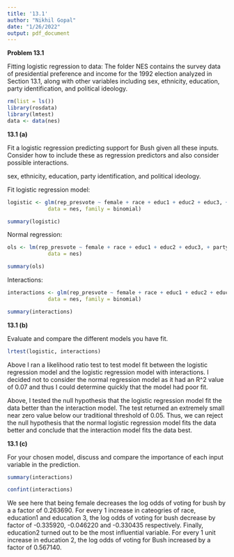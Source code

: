 ```yaml
---
title: '13.1'
author: "Nikhil Gopal"
date: "1/26/2022"
output: pdf_document
---
```

**Problem 13.1** 

Fitting logistic regression to data: The folder NES contains the survey data of presidential preference and income for the 1992 election analyzed in Section 13.1, along with other variables including sex, ethnicity, education, party identification, and political ideology.


```r
rm(list = ls())
library(rosdata)
library(lmtest)
data <- data(nes)

```

**13.1 (a)**

Fit a logistic regression predicting support for Bush given all these inputs. Consider how to include these as regression predictors and also consider possible interactions.

sex, ethnicity, education, party identification, and political ideology.


Fit logistic regression model:

```r
logistic <- glm(rep_presvote ~ female + race + educ1 + educ2 + educ3, + partyid3 + ideo_feel, 
             data = nes, family = binomial)

summary(logistic)
```


Normal regression:

```r
ols <- lm(rep_presvote ~ female + race + educ1 + educ2 + educ3, + partyid3 + ideo_feel, 
             data = nes)

summary(ols)
```

Interactions:

```r
interactions <- glm(rep_presvote ~ female + race + educ1 + educ2 + educ3, + partyid3 + ideo_feel + female*race + educ1*partyid3 + race*partyid3, 
             data = nes, family = binomial)

summary(interactions)
```


**13.1 (b)** 

Evaluate and compare the different models you have fit.

```r

lrtest(logistic, interactions)

```

Above I ran a likelihood ratio test to test model fit between the logistic regression model and the logistic regression model with interactions. I decided not to consider the normal regression model as it had an R^2 value of 0.07 and thus I could determine quickly that the model had poor fit.

Above, I tested the null hypothesis that the logistic regression model fit the data better than the interaction model. The test returned an extremely small near zero value below our traditional threshold of 0.05. Thus, we can reject the null hypothesis that the normal logistic regression model fits the data better and conclude that the interaction model fits the data best.


**13.1 (c)**

For your chosen model, discuss and compare the importance of each input variable in the
prediction.

```r

summary(interactions)

confint(interactions)
```

We see here that being female decreases the log odds of voting for bush by a a factor of 0.263690. For every 1 increase in cateogries of race, education1 and education 3, the log odds of voting for bush decrease by factor of -0.335920, -0.046220 and -0.330435 respectively. Finally, education2 turned out to be the most influential variable. For every 1 unit increase in education 2, the log odds of voting for Bush increased by a factor of 0.567140.

